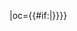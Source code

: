 {{fb team|t=上海绿地申花|tan=上海绿地申花足球俱乐部|tc=CHN|abb={{#if:{{{abb|}}}|申花}}|oc={{#if:{{{oc|}}}|{{{oc}}}}}}}<!--
--><noinclude>[[Category:中国足球超级联赛模板|{{PAGENAME}}]]</noinclude>